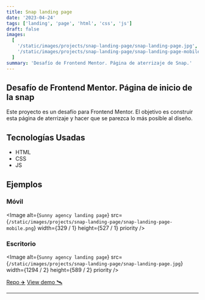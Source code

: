 ```yaml
---
title: Snap landing page
date: '2023-04-24'
tags: ['landing', 'page', 'html', 'css', 'js']
draft: false
images:
  [
    '/static/images/projects/snap-landing-page/snap-landing-page.jpg',
    '/static/images/projects/snap-landing-page/snap-landing-page-mobile.png',
  ]
summary: 'Desafío de Frontend Mentor. Página de aterrizaje de Snap.'
---
```


## Desafío de Frontend Mentor. Página de inicio de la snap

Este proyecto es un desafío para Frontend Mentor. El objetivo es construir esta página de aterrizaje y hacer que se parezca lo más posible al diseño.

## Tecnologías Usadas

- HTML
- CSS
- JS

## Ejemplos

### Móvil

<Image
  alt={`Sunny agency landing page`}
  src={`/static/images/projects/snap-landing-page/snap-landing-page-mobile.png`}
  width={329 / 1}
  height={527 / 1}
  priority
/>

### Escritorio

<Image
  alt={`Sunny agency landing page`}
  src={`/static/images/projects/snap-landing-page/snap-landing-page.jpg`}
  width={1294 / 2}
  height={589 / 2}
  priority
/>

[Repo ✈️](https://github.com/robert-ds/snap-landing-page)
[View demo 🛰](https://robert-ds.github.io/snap-landing-page/)

---
